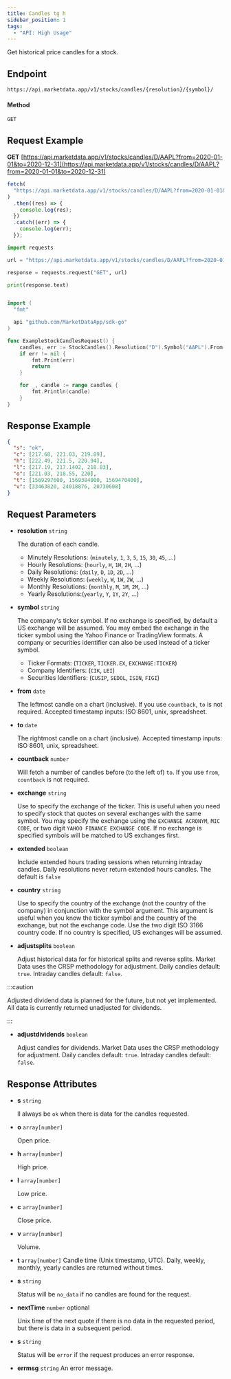 ```yaml
---
title: Candles tg h
sidebar_position: 1
tags:
  - "API: High Usage"
---
```


Get historical price candles for a stock.


## Endpoint
```
https://api.marketdata.app/v1/stocks/candles/{resolution}/{symbol}/
```
#### Method
```
GET
```
## Request Example

<Tabs>
<TabItem value="HTTP" label="HTTP" default>

**GET** [https://api.marketdata.app/v1/stocks/candles/D/AAPL?from=2020-01-01&to=2020-12-31](https://api.marketdata.app/v1/stocks/candles/D/AAPL?from=2020-01-01&to=2020-12-31)

</TabItem>
<TabItem value="NodeJS" label="NodeJS">

```js title="app.js"
fetch(
  "https://api.marketdata.app/v1/stocks/candles/D/AAPL?from=2020-01-01&to=2020-12-31"
)
  .then((res) => {
    console.log(res);
  })
  .catch((err) => {
    console.log(err);
  });

```

</TabItem>
<TabItem value="Python" label="Python">

```python title="app.py"
import requests

url = "https://api.marketdata.app/v1/stocks/candles/D/AAPL?from=2020-01-01&to=2020-12-31"

response = requests.request("GET", url)

print(response.text)
```
</TabItem>
<TabItem value="Go" label="Go">

```go title="stockCandles.go"

import (
  "fmt"

  api "github.com/MarketDataApp/sdk-go"
)

func ExampleStockCandlesRequest() {
	candles, err := StockCandles().Resolution("D").Symbol("AAPL").From("2020-01-01").To("2020-12-31").Get()
	if err != nil {
		fmt.Print(err)
		return
	}

	for _, candle := range candles {
		fmt.Println(candle)
	}
}

```
</TabItem>
</Tabs>

## Response Example

```json
{
  "s": "ok",
  "c": [217.68, 221.03, 219.89],
  "h": [222.49, 221.5, 220.94],
  "l": [217.19, 217.1402, 218.83],
  "o": [221.03, 218.55, 220],
  "t": [1569297600, 1569384000, 1569470400],
  "v": [33463820, 24018876, 20730608]
}
```

## Request Parameters

<Tabs>
<TabItem value="required" label="Required" default>

- **resolution** `string`

  The duration of each candle.

  - Minutely Resolutions: (`minutely`, `1`, `3`, `5`, `15`, `30`, `45`, ...)
  - Hourly Resolutions: (`hourly`, `H`, `1H`, `2H`, ...)
  - Daily Resolutions: (`daily`, `D`, `1D`, `2D`, ...)
  - Weekly Resolutions: (`weekly`, `W`, `1W`, `2W`, ...)
  - Monthly Resolutions: (`monthly`, `M`, `1M`, `2M`, ...)
  - Yearly Resolutions:(`yearly`, `Y`, `1Y`, `2Y`, ...)

- **symbol** `string`

  The company's ticker symbol. If no exchange is specified, by default a US exchange will be assumed. You may embed the exchange in the ticker symbol using the Yahoo Finance or TradingView formats. A company or securities identifier can also be used instead of a ticker symbol.

  - Ticker Formats: (`TICKER`, `TICKER.EX`, `EXCHANGE:TICKER`)
  - Company Identifiers: (`CIK`, `LEI`)
  - Securities Identifiers: (`CUSIP`, `SEDOL`, `ISIN`, `FIGI`)

- **from** `date`

  The leftmost candle on a chart (inclusive). If you use `countback`, `to` is not required. Accepted timestamp inputs: ISO 8601, unix, spreadsheet.

- **to** `date`

  The rightmost candle on a chart (inclusive). Accepted timestamp inputs: ISO 8601, unix, spreadsheet.

- **countback** `number`

  Will fetch a number of candles before (to the left of) `to`. If you use `from`, `countback` is not required.

</TabItem>
<TabItem value="optional" label="Optional">

- **exchange** `string`

  Use to specify the exchange of the ticker. This is useful when you need to specify stock that quotes on several exchanges with the same symbol. You may specify the exchange using the `EXCHANGE ACRONYM`, `MIC CODE`, or two digit `YAHOO FINANCE EXCHANGE CODE`. If no exchange is specified symbols will be matched to US exchanges first.

- **extended** `boolean`

  Include extended hours trading sessions when returning intraday candles. Daily resolutions never return extended hours candles. The default is `false`

- **country** `string`

  Use to specify the country of the exchange (not the country of the company) in conjunction with the symbol argument. This argument is useful when you know the ticker symbol and the country of the exchange, but not the exchange code. Use the two digit ISO 3166 country code. If no country is specified, US exchanges will be assumed.

- **adjustsplits** `boolean`

  Adjust historical data for for historical splits and reverse splits. Market Data uses the CRSP methodology for adjustment.
  Daily candles default: `true`.
  Intraday candles default: `false`.

:::caution

Adjusted dividend data is planned for the future, but not yet implemented. All data is currently returned unadjusted for dividends.

:::

- **adjustdividends** `boolean`

  Adjust candles for dividends. Market Data uses the CRSP methodology for adjustment.
  Daily candles default: `true`.
  Intraday candles default: `false`.

</TabItem>
</Tabs>

## Response Attributes

<Tabs>
<TabItem value="Success" label="Success" default>

- **s** `string`

  ll always be `ok` when there is data for the candles requested.

- **o** `array[number]`

  Open price.

- **h** `array[number]`

  High price.

- **l** `array[number]`

  Low price.

- **c** `array[number]`

  Close price.

- **v** `array[number]`

  Volume.

- **t** `array[number]`
  Candle time (Unix timestamp, UTC). Daily, weekly, monthly, yearly candles are returned without times.

</TabItem>
<TabItem value="NoData" label="No Data">

- **s** `string`

  Status will be `no_data` if no candles are found for the request.

- **nextTime** `number` optional

  Unix time of the next quote if there is no data in the requested period, but there is data in a subsequent period.

</TabItem>
<TabItem value="Error" label="Error">

- **s** `string`

  Status will be `error` if the request produces an error response.

- **errmsg** `string`
  An error message.

</TabItem>
</Tabs>
